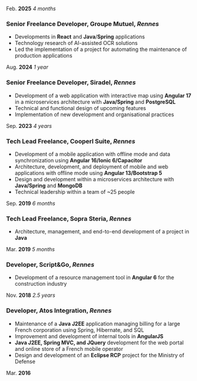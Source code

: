Feb. **2025** _4 months_

### **Senior Freelance Developer**, Groupe Mutuel, _Rennes_

- Developments in **React** and **Java**/**Spring** applications
- Technology research of AI-assisted OCR solutions
- Led the implementation of a project for automating the maintenance of production applications



Aug. **2024** _1 year_

### **Senior Freelance Developer**, Siradel, _Rennes_

- Development of a web application with interactive map using **Angular 17** in a microservices architecture with **Java/Spring** and **PostgreSQL**
- Technical and functional design of upcoming features
- Implementation of new development and organisational practices



Sep. **2023** _4 years_

### **Tech Lead Freelance**, Cooperl Suite, _Rennes_

- Development of a mobile application with offline mode and data synchronization using **Angular 16/Ionic 6/Capacitor**
- Architecture, development, and deployment of mobile and web applications with offline mode using **Angular 13/Bootstrap 5**
- Design and development within a microservices architecture with **Java/Spring** and **MongoDB**
- Technical leadership within a team of ~25 people



Sep. **2019** _6 months_

### **Tech Lead Freelance**, Sopra Steria, _Rennes_

- Architecture, management, and end-to-end development of a project in **Java**



Mar. **2019** _5 months_

### **Developer**, Script&Go, _Rennes_

- Development of a resource management tool in **Angular 6** for the construction industry



Nov. **2018** _2.5 years_

### **Developer**, Atos Integration, _Rennes_

- Maintenance of a **Java J2EE** application managing billing for a large French corporation using Spring, Hibernate, and SQL
- Improvement and development of internal tools in **AngularJS**
- **Java J2EE, Spring MVC, and JQuery** development for the web portal and online store of a French mobile operator
- Design and development of an **Eclipse RCP** project for the Ministry of Defense

Mar. **2016** _&nbsp;_
